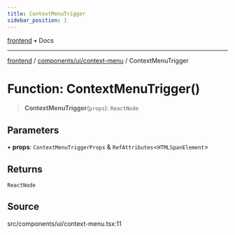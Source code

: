 ```yaml
---
title: ContextMenuTrigger
sidebar_position: 1
---
```


[frontend](../../../..) • Docs

***

[frontend](../../../..) / [components/ui/context-menu](..) / ContextMenuTrigger

# Function: ContextMenuTrigger()

> **ContextMenuTrigger**(`props`): `ReactNode`

## Parameters

• **props**: `ContextMenuTriggerProps` & `RefAttributes`\<`HTMLSpanElement`\>

## Returns

`ReactNode`

## Source

src/components/ui/context-menu.tsx:11
